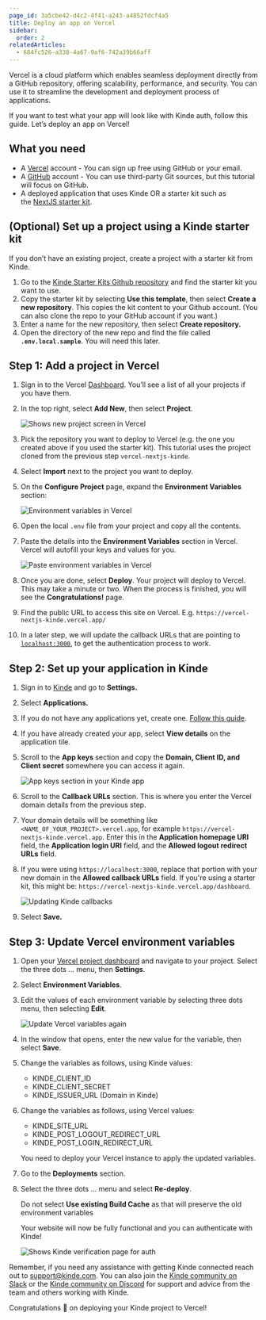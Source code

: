 ```yaml
---
page_id: 3a5cbe42-d4c2-4f41-a243-a4852fdcf4a5
title: Deploy an app on Vercel
sidebar:
  order: 2
relatedArticles:
  - 684fc526-a338-4a67-9af6-742a39b66aff
---
```


Vercel is a cloud platform which enables seamless deployment directly from a GitHub repository, offering scalability, performance, and security. You can use it to streamline the development and deployment process of applications. 

If you want to test what your app will look like with Kinde auth, follow this guide. Let’s deploy an app on Vercel!

## What you need

- A [Vercel](https://vercel.com/) account - You can sign up free using GitHub or your email.
- A [GitHub](https://github.com/) account - You can use third-party Git sources, but this tutorial will focus on GitHub.
- A deployed application that uses Kinde OR a starter kit such as the [NextJS starter kit](https://github.com/kinde-starter-kits/kinde-nextjs-app-router-starter-kit).

## (Optional) Set up a project using a Kinde starter kit

If you don’t have an existing project, create a project with a starter kit from Kinde.

1. Go to the [Kinde Starter Kits Github repository](https://github.com/kinde-starter-kits/) and find the starter kit you want to use.
2. Copy the starter kit by selecting **Use this template**, then select **Create a new repository**. This copies the kit content to your Github account. (You can also clone the repo to your GitHub account if you want.)
3. Enter a name for the new repository, then select **Create repository.**
4. Open the directory of the new repo and find the file called **`.env.local.sample`**. You will need this later.

## Step 1: Add a project in Vercel

1. Sign in to the Vercel [Dashboard](https://vercel.com/dashboard). You’ll see a list of all your projects if you have them. 
2. In the top right, select **Add New**, then select **Project**. 
    
   ![Shows new project screen in Vercel](https://imagedelivery.net/skPPZTHzSlcslvHjesZQcQ/6714b3d9-5725-454a-2dde-e06e6a832200/public)
    
3. Pick the repository you want to deploy to Vercel (e.g. the one you created above if you used the starter kit). This tutorial uses the project cloned from the previous step `vercel-nextjs-kinde`.
4. Select **Import** next to the project you want to deploy. 
5. On the **Configure Project** page, expand the **Environment Variables** section:
    
   ![Environment variables in Vercel](https://imagedelivery.net/skPPZTHzSlcslvHjesZQcQ/b95cb15a-4f2a-4aa7-9362-51561ea1c100/public)
    
6. Open the local `.env` file from your project and copy all the contents.
7. Paste the details into the **Environment Variables** section in Vercel. Vercel will autofill your keys and values for you.
    
   ![Paste environment variables in Vercel](https://imagedelivery.net/skPPZTHzSlcslvHjesZQcQ/faa5d8a5-7d00-4db8-d477-ba6607ad6e00/public)
    
8. Once you are done, select **Deploy**. Your project will deploy to Vercel. This may take a minute or two. When the process is finished, you will see the **Congratulations!** page.
9. Find the public URL to access this site on Vercel. E.g. `https://vercel-nextjs-kinde.vercel.app/`
10. In a later step, we will update the callback URLs that are pointing to [`localhost:3000`](http://localhost:3000), to get the authentication process to work.

## Step 2: Set up your application in Kinde

1. Sign in to [Kinde](kinde.com) and go to **Settings.**
2. Select **Applications.**
3. If you do not have any applications yet, create one. [Follow this guide](https://docs.kinde.com/build/applications/add-and-manage-applications/).
4. If you have already created your app, select **View details** on the application tile. 
5. Scroll to the **App keys** section and copy the **Domain, Client ID, and Client secret** somewhere you can access it again.
    
   ![App keys section in your Kinde app](https://imagedelivery.net/skPPZTHzSlcslvHjesZQcQ/f6b6879b-2e12-4255-6b7d-864b57c3a400/public)
    
6. Scroll to the **Callback URLs** section. This is where you enter the Vercel domain details from the previous step. 
7. Your domain details will be something like `<NAME_OF_YOUR_PROJECT>.vercel.app`, for example `https://vercel-nextjs-kinde.vercel.app`. Enter this in the **Application homepage URI** field, the **Application login URI** field, and the **Allowed logout redirect URLs** field.
8. If you were using `https://localhost:3000`, replace that portion with your new domain in the **Allowed callback URLs** field. If you're using a starter kit, this might be: `https://vercel-nextjs-kinde.vercel.app/dashboard`. 
    
   ![Updating Kinde callbacks](https://imagedelivery.net/skPPZTHzSlcslvHjesZQcQ/e4351ab5-a0cc-446c-f124-8f941c855900/public)
    
9. Select **Save.**

## Step 3: Update Vercel environment variables

1. Open your [Vercel project dashboard](https://vercel.com/dashboard) and navigate to your project. Select the three dots … menu, then **Settings**.
2. Select **Environment Variables**.
3. Edit the values of each environment variable by selecting three dots menu, then selecting **Edit**.
    
   ![Update Vercel variables again](https://imagedelivery.net/skPPZTHzSlcslvHjesZQcQ/339ec567-e386-4393-b4bd-da0f5b34fe00/public)
    
4. In the window that opens, enter the new value for the variable, then select **Save**.
5. Change the variables as follows, using Kinde values:
    - KINDE_CLIENT_ID
    - KINDE_CLIENT_SECRET
    - KINDE_ISSUER_URL (Domain in Kinde)
6. Change the variables as follows, using Vercel values:
    - KINDE_SITE_URL
    - KINDE_POST_LOGOUT_REDIRECT_URL
    - KINDE_POST_LOGIN_REDIRECT_URL
    
    You need to deploy your Vercel instance to apply the updated variables. 
    
7. Go to the **Deployments** section.
8. Select the three dots … menu and select **Re-deploy**.
    
    <Aside>
      
    Do not select **Use existing Build Cache** as that will preserve the old environment variables
    
    </Aside>
    
    Your website will now be fully functional and you can authenticate with Kinde! 
    
    ![Shows Kinde verification page for auth](https://imagedelivery.net/skPPZTHzSlcslvHjesZQcQ/d7ecbc5a-08ee-407c-f2a6-60e753198200/public)

Remember, if you need any assistance with getting Kinde connected reach out to [support@kinde.com](mailto:support@kinde.com).
You can also join the [Kinde community on Slack](https://join.slack.com/t/thekindecommunity/shared_invite/zt-26hdaavyc-CfOa06vP23guSwK~~OpFMQ) or the [Kinde community on Discord](https://discord.com/invite/tw5ng5tK6V) for support and advice from the team and others working with Kinde.
    
Congratulations 🎉 on deploying your Kinde project to Vercel!
